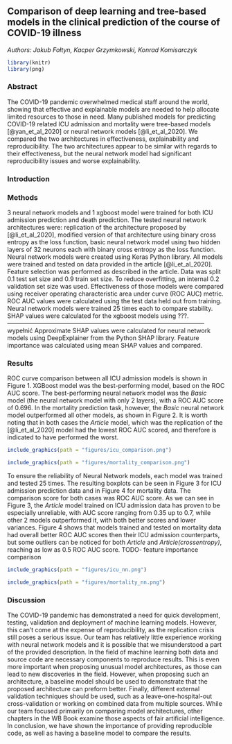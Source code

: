 
## Comparison of deep learning and tree-based models in the clinical prediction of the course of COVID-19 illness

*Authors: Jakub Fołtyn, Kacper Grzymkowski, Konrad Komisarczyk*
```r
library(knitr)  
library(png)
```

### Abstract

The COVID-19 pandemic overwhelmed medical staff around the world, showing that effective and explainable models are needed to help allocate limited resources to those in need. 
Many published models for predicting COVID-19 related ICU admission and mortality were tree-based models [@yan_et_al_2020] or neural network models [@li_et_al_2020].
We compared the two architectures in effectiveness, explainability and reproducibility.
The two architectures appear to be similar with regards to their effectiveness, but the neural network model had significant reproducibility issues and worse explainability.


### Introduction

### Methods
3 neural network models and 1 xgboost model were trained for both ICU admission prediction and death prediction.
The tested neural network architectures were: 
replication of the architecture proposed by [@li_et_al_2020],
modified version of that architecture using binary cross entropy as the loss function, 
basic neural network model using two hidden layers of 32 neurons each with binary cross entropy as the loss function.
Neural network models were created using Keras Python library.
All models were trained and tested on data provided in the article [@li_et_al_2020].
Feature selection was performed as described in the article.
Data was split 0.1 test set size and 0.9 train set size.
To reduce overfitting, an internal 0.2 validation set size was used.
Effectiveness of those models were compared using receiver operating characteristic area under curve (ROC AUC) metric.
ROC AUC values were calculated using the test data held out from training.
Neural network models were trained 25 times each to compare stability.
SHAP values were calculated for the xgboost models using ???. -------------------------------------------------------------------------------------------------- wypełnić
Approximate SHAP values were calculated for neural network models using DeepExplainer from the Python SHAP library.
Feature importance was calculated using mean SHAP values and compared.



### Results
ROC curve comparison between all ICU admission models is shown in Figure 1. XGBoost model was the best-performing model, based on the ROC AUC score. The best-performing neural network model was the *Basic* model (the neural network model with only 2 layers), with a ROC AUC score of 0.696. In the mortality prediction task, however, the *Basic* neural network model outperformed all other models, as shown in Figure 2. It is worth noting that in both cases the *Article* model, which was the replication of the [@li_et_al_2020] model had the lowest ROC AUC scored, and therefore is indicated to have performed the worst.


```r
include_graphics(path = "figures/icu_comparison.png")
```


```r
include_graphics(path = "figures/mortality_comparison.png")
```

To ensure the reliability of Neural Network models, each model was trained and tested 25 times. The resulting boxplots can be seen in Figure 3 for ICU admission prediction data and in Figure 4 for mortality data. The comparison score for both cases was ROC AUC score. As we can see in Figure 3, the *Article* model trained on ICU admission data has proven to be especially unreliable, with AUC score ranging from 0.35 up to 0.7, while other 2 models outperformed it, with both better scores and lower variances.  Figure 4 shows that models trained and tested on mortality data had overall better ROC AUC scores then their ICU admission counterparts, but some outliers can be noticed for both *Article* and *Article(crossentropy)*, reaching as low as 0.5 ROC AUC score.
TODO- feature importance comparison  

```r
include_graphics(path = "figures/icu_nn.png")
```

```r
include_graphics(path = "figures/mortality_nn.png")
```

### Discussion
The COVID-19 pandemic has demonstrated a need for quick development, testing, validation and deployment of machine learning models.
However, this can't come at the expense of reproducibility, as the replication crisis still poses a serious issue.
Our team has relatively little experience working with neural network models and it is possible that we misunderstood a part of the provided description.
In the field of machine learning both data and source code are necessary components to reproduce results.
This is even more important when proposing unusual model architectures, as those can lead to new discoveries in the field.
However, when proposing such an architecture, a baseline model should be used to demonstrate that the proposed architecture can preform better.
Finally, different external validation techniques should be used, such as a leave-one-hospital-out cross-validation or working on combined data from multiple sources.
While our team focused primarily on comparing model architectures, other chapters in the WB Book examine those aspects of fair artificial intelligence.
In conclusion, we have shown the importance of providing reproducible code, as well as having a baseline model to compare the results.
